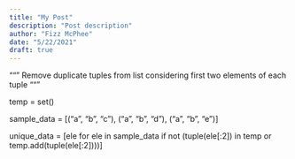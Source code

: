 ```yaml
---
title: "My Post"
description: "Post description"
author: "Fizz McPhee"
date: "5/22/2021"
draft: true
---
```







"""
Remove duplicate tuples from list considering first two elements of each tuple
"""

temp = set()


sample_data = [("a", "b", "c"), ("a", "b", "d"), ("a", "b", "e")]

unique_data = [ele for ele in sample_data if not (tuple(ele[:2]) in temp or temp.add(tuple(ele[:2])))]







